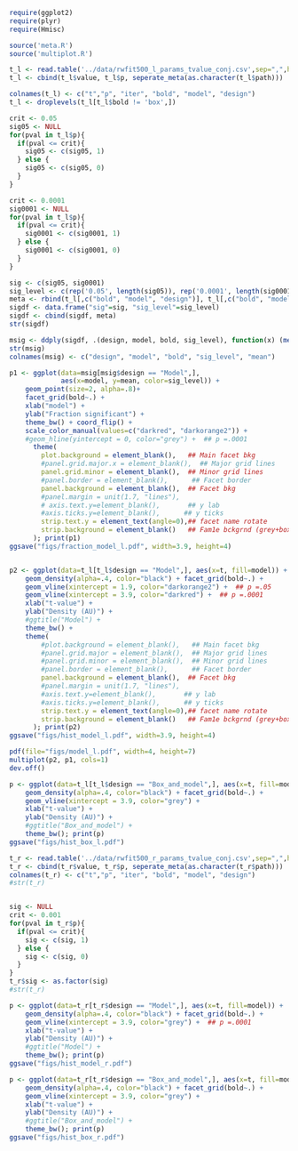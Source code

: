 ```r
require(ggplot2)
require(plyr)
require(Hmisc)

source('meta.R')
source('multiplot.R')
```

```r
t_l <- read.table('../data/rwfit500_l_params_tvalue_conj.csv',sep=",",header=TRUE)
t_l <- cbind(t_l$value, t_l$p, seperate_meta(as.character(t_l$path)))

colnames(t_l) <- c("t","p", "iter", "bold", "model", "design")
t_l <- droplevels(t_l[t_l$bold != 'box',])

crit <- 0.05
sig05 <- NULL
for(pval in t_l$p){
  if(pval <= crit){
    sig05 <- c(sig05, 1)
  } else {
    sig05 <- c(sig05, 0)
  }
}

crit <- 0.0001
sig0001 <- NULL
for(pval in t_l$p){
  if(pval <= crit){
    sig0001 <- c(sig0001, 1)
  } else {
    sig0001 <- c(sig0001, 0)
  }
}

sig <- c(sig05, sig0001)
sig_level <- c(rep('0.05', length(sig05)), rep('0.0001', length(sig0001)))
meta <- rbind(t_l[,c("bold", "model", "design")], t_l[,c("bold", "model", "design")])
sigdf <- data.frame("sig"=sig, "sig_level"=sig_level)
sigdf <- cbind(sigdf, meta)
str(sigdf)

msig <- ddply(sigdf, .(design, model, bold, sig_level), function(x) (mean(x$sig)))
str(msig)
colnames(msig) <- c("design", "model", "bold", "sig_level", "mean")

p1 <- ggplot(data=msig[msig$design == "Model",], 
             aes(x=model, y=mean, color=sig_level)) + 
    geom_point(size=2, alpha=.8)+
    facet_grid(bold~.) + 
    xlab("model") +
    ylab("Fraction significant") +
    theme_bw() + coord_flip() +
    scale_color_manual(values=c("darkred", "darkorange2")) +
    #geom_hline(yintercept = 0, color="grey") +  ## p =.0001
      theme(
        plot.background = element_blank(),   ## Main facet bkg
        #panel.grid.major.x = element_blank(),  ## Major grid lines
        panel.grid.minor = element_blank(),  ## Minor grid lines
        #panel.border = element_blank(),      ## Facet border
        panel.background = element_blank(),  ## Facet bkg
        #panel.margin = unit(1.7, "lines"),
        # axis.text.y=element_blank(),       ## y lab
        #axis.ticks.y=element_blank(),      ## y ticks  
        strip.text.y = element_text(angle=0),## facet name rotate
        strip.background = element_blank()   ## Fam1e bckgrnd (grey+box)
      ); print(p1)
ggsave("figs/fraction_model_l.pdf", width=3.9, height=4)


p2 <- ggplot(data=t_l[t_l$design == "Model",], aes(x=t, fill=model)) + 
    geom_density(alpha=.4, color="black") + facet_grid(bold~.) +
    geom_vline(xintercept = 1.9, color="darkorange2") +  ## p =.05
    geom_vline(xintercept = 3.9, color="darkred") +  ## p =.0001
    xlab("t-value") +
    ylab("Density (AU)") +
    #ggtitle("Model") +
    theme_bw() +
    theme(
        #plot.background = element_blank(),   ## Main facet bkg
        #panel.grid.major = element_blank(),  ## Major grid lines
        #panel.grid.minor = element_blank(),  ## Minor grid lines
        #panel.border = element_blank(),      ## Facet border
        panel.background = element_blank(),  ## Facet bkg
        #panel.margin = unit(1.7, "lines"),
        #axis.text.y=element_blank(),       ## y lab
        #axis.ticks.y=element_blank(),      ## y ticks  
        strip.text.y = element_text(angle=0),## facet name rotate
        strip.background = element_blank()   ## Fam1e bckgrnd (grey+box)
      ); print(p2)
ggsave("figs/hist_model_l.pdf", width=3.9, height=4)

pdf(file="figs/model_l.pdf", width=4, height=7)
multiplot(p2, p1, cols=1)
dev.off()

p <- ggplot(data=t_l[t_l$design == "Box_and_model",], aes(x=t, fill=model)) + 
    geom_density(alpha=.4, color="black") + facet_grid(bold~.) + 
    geom_vline(xintercept = 3.9, color="grey") + 
    xlab("t-value") +
    ylab("Density (AU)") +
    #ggtitle("Box_and_model") +
    theme_bw(); print(p)
ggsave("figs/hist_box_l.pdf")
```


```r
t_r <- read.table('../data/rwfit500_r_params_tvalue_conj.csv',sep=",",header=TRUE)
t_r <- cbind(t_r$value, t_r$p, seperate_meta(as.character(t_r$path)))
colnames(t_r) <- c("t","p", "iter", "bold", "model", "design")
#str(t_r)


sig <- NULL
crit <- 0.001
for(pval in t_r$p){
  if(pval <= crit){
    sig <- c(sig, 1)
  } else {
    sig <- c(sig, 0)
  }
}
t_r$sig <- as.factor(sig)
#str(t_r)

p <- ggplot(data=t_r[t_r$design == "Model",], aes(x=t, fill=model)) + 
    geom_density(alpha=.4, color="black") + facet_grid(bold~.) + 
    geom_vline(xintercept = 3.9, color="grey") +  ## p =.0001
    xlab("t-value") +
    ylab("Density (AU)") +
    #ggtitle("Model") +
    theme_bw(); print(p)
ggsave("figs/hist_model_r.pdf")

p <- ggplot(data=t_r[t_r$design == "Box_and_model",], aes(x=t, fill=model)) + 
    geom_density(alpha=.4, color="black") + facet_grid(bold~.) + 
    geom_vline(xintercept = 3.9, color="grey") + 
    xlab("t-value") +
    ylab("Density (AU)") +
    #ggtitle("Box_and_model") +
    theme_bw(); print(p)
ggsave("figs/hist_box_r.pdf")
```
